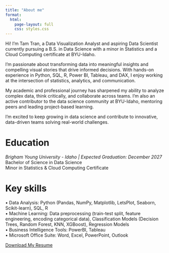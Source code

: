 ```yaml
---
title: "About me"
format:
  html:
    page-layout: full
    css: styles.css
---
```

Hi! I’m Tam Tran, a Data Visualization Analyst and aspiring Data Scientist currently pursuing a B.S. in Data Science with a minor in Statistics and a Cloud Computing certificate at BYU-Idaho.  

I’m passionate about transforming data into meaningful insights and compelling visual stories that drive informed decisions. With hands-on experience in Python, SQL, R, Power BI, Tableau, and DAX, I enjoy working at the intersection of statistics, analytics, and communication.  

My academic and professional journey has sharpened my ability to analyze complex data, think critically, and collaborate across teams. I’m also an active contributor to the data science community at BYU-Idaho, mentoring peers and leading project-based learning.  

I’m excited to keep growing in data science and contribute to innovative, data-driven teams solving real-world challenges.       

# Education
_Brigham Young University - Idaho | Expected Graduation: December 2027_   
Bachelor of Science in Data Science         
Minor in Statistics & Cloud Computing Certificate    

# Key skills
• Data Analysis: Python (Pandas, NumPy, Matplotlib, LetsPlot, Seaborn, Scikit-learn), SQL, R  
• Machine Learning: Data preprocessing (train-test split, feature engineering, encoding categorical data), Classification Models (Decision Trees, Random Forest, KNN, XGBoost), Regression Models    
• Business Intelligence Tools: PowerBI, Tableau    
• Microsoft Office Suite: Word, Excel, PowerPoint, Outlook     

[Download My Resume](files/Tam Tran_Resume.pdf){.download-button preview="Tam Tran_Resume.pdf"}
